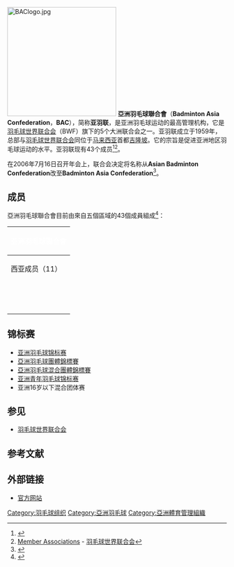 {{noteTA|G1=Badminton}}
{{Infobox Organization
|name         = 亞洲羽毛球聯合會<br />Badminton Asia Confederation
|image        = Logo Smash the World.png
|size         = 250px
|caption      = 
|abbreviation = 亚羽联
|formation    = 
|type         = 体育组织
|headquarters = {{MYS}}[[吉隆坡|吉隆坡]]
|membership   = 43个协会
|leader_title = 主席
|leader_name  = {{flagicon|INA}} [[Anton_Aditya_Subowo|Anton Aditya Subowo]]
|website      = http://www.badmintonasia.org/
}}
[[File:BAClogo.jpg|250px]]
'''亞洲羽毛球聯合會'''（'''Badminton Asia Confederation'''，'''BAC'''），简称'''亚羽联'''，是亚洲羽毛球运动的最高管理机构，它是[[羽毛球世界联合会|羽毛球世界联合会]]（BWF）旗下的5个大洲联合会之一。亚羽联成立于1959年，总部与[[羽毛球世界联合会|羽毛球世界联合会]]同位于[[马来西亚|马来西亚]]首都[[吉隆坡|吉隆坡]]。它的宗旨是促进亚洲地区羽毛球运动的水平。亚羽联现有43个成员<ref>{{Cite web |url=http://www.badmintonasia.org/aboutus.htm |title=A Brief history of Badminton Asia |accessdate=2009-11-22 |archive-date=2006-08-25 |archive-url=https://web.archive.org/web/20060825033641/http://www.badmintonasia.org/aboutus.htm |dead-url=yes }}</ref><ref>[http://www.internationalbadminton.org/member_associat.asp?confed=2 Member Associations]{{dead link|date=2017年11月 |bot=InternetArchiveBot |fix-attempted=yes }} - [[羽毛球世界联合会|羽毛球世界联合会]]</ref>。

在2006年7月16日召开年会上，联合会决定将名称从'''Asian Badminton Confederation'''改至'''Badminton Asia Confederation'''<ref>{{Cite web |url=http://www.badmintonasia.org/aboutus.htm |title=Badminton Asia Confederation - About Us |accessdate=2009-11-22 |archive-date=2006-08-25 |archive-url=https://web.archive.org/web/20060825033641/http://www.badmintonasia.org/aboutus.htm |dead-url=yes }}</ref>。

== 成员 ==
亞洲羽毛球聯合會目前由來自五個區域的43個成員組成<ref>{{en}}{{cite web|title=MEMBER ASSOCIATIONS|url=http://www.badmintonasia.org/member-associations/member-associations|website=badmintonasia.org|accessdate=2016-06-24|archive-date=2020-11-30|archive-url=https://web.archive.org/web/20201130081544/https://www.badmintonasia.org/member-associations/member-associations|dead-url=no}}</ref>：
{| style="font-size:90%; width:100%; background:#efefef" border=0 cellpadding=2 cellspacing=0
|-style="background:#efefef;"

!colspan=5 bgcolor=red|<font color=white>'''亚洲羽毛球聯合會'''</font>
|-
!西亚成员（11）||东亚成员（8）||南亚成员（8）||东南亚成员（11）||中亞成員（5）
|-
|{{BHR}}||{{CHN}}||{{AFG}}||{{BRU}}||{{KAZ}}
|-
|{{IRI}}||{{TPE}}||{{BAN}}||{{CAM}}||{{KGZ}}
|-
|{{IRQ}}||{{PRK}}||{{IND}}||{{INA}}||{{TJK}}
|- 
|{{JOR}}||{{HKG-CHN}}||{{MDV}}||{{LAO}}||{{TKM}}
|-
|{{KUW}}||{{JPN}}||{{NEP}}||{{MAS}}||{{UZB}}
|-
|{{LEB}}||{{KOR}}||{{PAK}}||{{PHI}}||
|-
|{{PLE}}||{{MAC-CHN}}||{{SRI}}||{{SIN}}||
|- 
|{{QAT}}||{{MGL}}||{{BTN}}||{{THA}}||
|- 
|{{SYR}}||       ||       ||{{TLS}}||
|- 
|{{UAE}}||       ||       ||{{VIE}}||
|-
|{{SAU}}||       ||       ||{{MYA}}||
|-
|}

== 锦标赛 ==
*[[亚洲羽毛球锦标赛|亚洲羽毛球锦标赛]]
*[[亞洲羽毛球團體錦標賽|亞洲羽毛球團體錦標賽]]
*[[亞洲羽毛球混合團體錦標賽|亞洲羽毛球混合團體錦標賽]]
*[[亚洲青年羽毛球锦标赛|亚洲青年羽毛球锦标赛]]
*亚洲16岁以下混合团体赛

== 参见 ==
* [[羽毛球世界联合会|羽毛球世界联合会]]

== 参考文献 ==
<div class="references-small">
<references></references>
</div>

== 外部链接 ==
*[http://www.badmintonasia.org/ 官方网站]{{Wayback|url=http://www.badmintonasia.org/ |date=20100210054337 }}

{{國際羽球}}

[[Category:羽毛球组织|Category:羽毛球组织]]
[[Category:亞洲羽毛球|Category:亞洲羽毛球]]
[[Category:亞洲體育管理組織|Category:亞洲體育管理組織]]